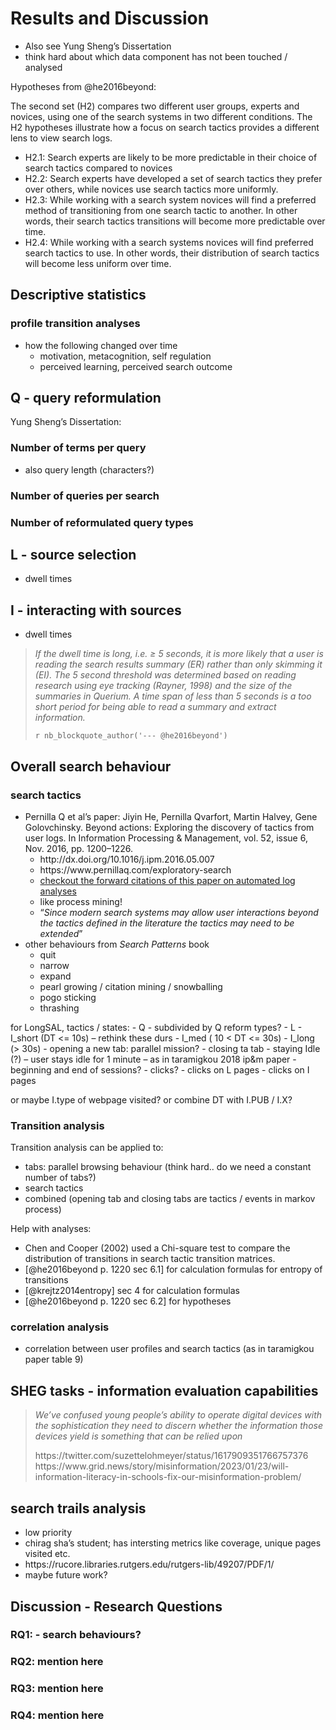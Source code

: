 # Results and Discussion





- Also see Yung Sheng's Dissertation
- think hard about which data component has not been touched / analysed


Hypotheses from @he2016beyond:

The second set (H2) compares two different user groups, experts and novices, using one of the search systems in two different conditions. The H2 hypotheses illustrate how a focus on search tactics provides a different lens to view search logs.

- H2.1: Search experts are likely to be more predictable in their choice of search tactics compared to novices
- H2.2: Search experts have developed a set of search tactics they prefer over others, while novices use search tactics more uniformly.
- H2.3: While working with a search system novices will find a preferred method of transitioning from one search tactic to another. In other words, their search tactics transitions will become more predictable over time.
- H2.4: While working with a search systems novices will find preferred search tactics to use. In other words, their distribution of search tactics will become less uniform over time.

## Descriptive statistics

### profile transition analyses

- how the following changed over time 
  - motivation, metacognition, self regulation
  - perceived learning, perceived search outcome


## Q - query reformulation

Yung Sheng's Dissertation:

### Number of terms per query

- also query length (characters?)

### Number of queries per search

### Number of reformulated query types


## L - source selection

- dwell times

## I - interacting with sources

- dwell times

> 
> *If the dwell time is long, i.e. ≥ 5 seconds, it is more likely that a user is reading the search results summary (ER) rather than only skimming it (EI). The 5 second threshold was determined based on reading research using eye tracking (Rayner, 1998) and the size of the summaries in Querium. A time span of less than 5 seconds is a too short period for being able to read a summary and extract information.*
>
> `r nb_blockquote_author('--- @he2016beyond')`
>


## Overall search behaviour




### search tactics

- Pernilla Q et al's paper: Jiyin He, Pernilla Qvarfort, Martin Halvey, Gene Golovchinsky. Beyond actions: Exploring the discovery of tactics from user logs. In Information Processing & Management, vol. 52, issue 6, Nov. 2016, pp. 1200–1226. 
  - http://dx.doi.org/10.1016/j.ipm.2016.05.007
  - https://www.pernillaq.com/exploratory-search
  - [checkout the forward citations of this paper on automated log analyses](https://scholar.google.com/scholar?cites=16001618163231710088&as_sdt=5,44&sciodt=0,44&hl=en)
  - like process mining!
  - "*Since modern search systems may allow user interactions beyond the tactics defined in the literature the tactics may need to be extended*"




- other behaviours from *Search Patterns* book
  - quit
  - narrow
  - expand
  - pearl growing / citation mining / snowballing
  - pogo sticking
  - thrashing

for LongSAL, tactics / states:
- Q
  - subdivided by Q reform types?
- L
- I\_short (DT <= 10s) -- rethink these durs
- I\_med ( 10 < DT <= 30s)
- I\_long (> 30s)
- opening a new tab: parallel mission?
- closing ta tab
- staying Idle (?) -- user stays idle for 1 minute -- as in taramigkou 2018 ip&m paper
- beginning and end of sessions?
- clicks?
  - clicks on L pages
  - clicks on I pages

or maybe I.type of webpage visited?
or combine DT with I.PUB / I.X?

### Transition analysis

Transition analysis can be applied to:

- tabs: parallel browsing behaviour (think hard.. do we need a constant number of tabs?)
- search tactics
- combined (opening tab and closing tabs are tactics / events in markov process)


Help with analyses:

- Chen and Cooper (2002) used a Chi-square test to compare the distribution of transitions in search tactic transition matrices.
- [@he2016beyond p. 1220 sec 6.1] for calculation formulas for entropy of transitions
- [@krejtz2014entropy] sec 4 for calculation formulas
- [@he2016beyond p. 1220 sec 6.2] for hypotheses


### correlation analysis

- correlation between user profiles and search tactics (as in taramigkou paper table 9)


## SHEG tasks - information evaluation capabilities

> *We've confused young people’s ability to operate digital devices with the sophistication they need to discern whether the information those devices yield is something that can be relied upon*
>
> https://twitter.com/suzettelohmeyer/status/1617909351766757376
> https://www.grid.news/story/misinformation/2023/01/23/will-information-literacy-in-schools-fix-our-misinformation-problem/




## search trails analysis

- low priority
- chirag sha's student; has intersting metrics like coverage, unique pages visited etc.
- https://rucore.libraries.rutgers.edu/rutgers-lib/49207/PDF/1/
- maybe future work?







## Discussion - Research Questions

### RQ1: - search behaviours?

### RQ2: mention here



### RQ3: mention here


### RQ4: mention here
